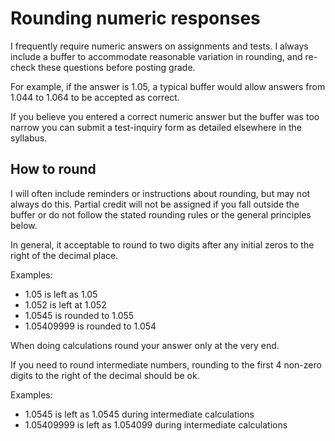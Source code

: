 # Rounding numeric responses

I frequently require numeric answers on assignments and tests.  I always include a buffer to accommodate reasonable variation in rounding, and re-check these questions before posting grade.  

For example, if the answer is 1.05, a typical buffer would allow answers from 1.044 to 1.064 to be accepted as correct.  

If you believe you entered a correct numeric answer but the buffer was too narrow you can submit a test-inquiry form as detailed elsewhere in the syllabus.



## How to round

I will often include reminders or instructions about rounding, but may not always do this.  Partial credit will not be assigned if you fall outside the buffer or do not follow the stated rounding rules or the general principles below.

In general, it acceptable to round to two digits after any initial zeros to the right of the decimal place.

Examples:

* 1.05 is left as 1.05
* 1.052 is left at 1.052
* 1.0545 is rounded to 1.055
* 1.05409999 is rounded to 1.054

When doing calculations round your answer only at the very end.

If you need to round intermediate numbers, rounding to the first 4 non-zero digits to the right of the decimal should be ok.

Examples:

* 1.0545 is left as 1.0545 during intermediate calculations
* 1.05409999 is left as 1.054099 during intermediate calculations




<!-- Rounding and partial credit. -->
